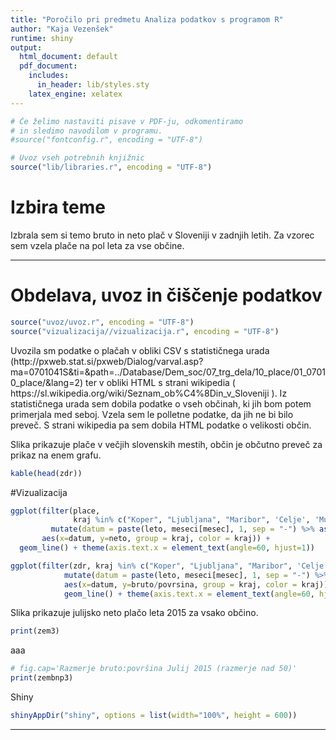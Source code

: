 ```yaml
---
title: "Poročilo pri predmetu Analiza podatkov s programom R"
author: "Kaja Vezenšek"
runtime: shiny
output:
  html_document: default
  pdf_document:
    includes:
      in_header: lib/styles.sty
    latex_engine: xelatex
---
```


```r
# Če želimo nastaviti pisave v PDF-ju, odkomentiramo
# in sledimo navodilom v programu.
#source("fontconfig.r", encoding = "UTF-8")

# Uvoz vseh potrebnih knjižnic
source("lib/libraries.r", encoding = "UTF-8")
```

# Izbira teme

Izbrala sem si temo bruto in neto plač v Sloveniji v zadnjih letih. Za vzorec sem vzela plače na pol leta za vse občine.

***

# Obdelava, uvoz in čiščenje podatkov

```r
source("uvoz/uvoz.r", encoding = "UTF-8")
source("vizualizacija//vizualizacija.r", encoding = "UTF-8")
```

Uvozila sm podatke o plačah v obliki CSV s statističnega urada (http://pxweb.stat.si/pxweb/Dialog/varval.asp?ma=0701041S&ti=&path=../Database/Dem_soc/07_trg_dela/10_place/01_07010_place/&lang=2) ter v obliki HTML
s strani wikipedia ( https://sl.wikipedia.org/wiki/Seznam_ob%C4%8Din_v_Sloveniji ).
Iz statističnega urada sem dobila podatke o vseh občinah, ki jih bom potem primerjala med seboj. Vzela sem le polletne podatke, da jih ne bi bilo preveč.
S strani wikipedia pa sem dobila HTML podatke o velikosti občin. 


Slika \ref{fig:graf} prikazuje plače v večjih slovenskih mestih, občin je občutno preveč za prikaz na enem grafu.

```r
kable(head(zdr))
```

#Vizualizacija

```r

ggplot(filter(place,
              kraj %in% c("Koper", "Ljubljana", "Maribor", 'Celje', 'Murska Sobota', 'Nova Gorica', 'Kranj', 'Novo Mesto')) %>%
         mutate(datum = paste(leto, meseci[mesec], 1, sep = "-") %>% as.Date()),
       aes(x=datum, y=neto, group = kraj, color = kraj)) +
  geom_line() + theme(axis.text.x = element_text(angle=60, hjust=1))

```

```r

ggplot(filter(zdr, kraj %in% c("Koper", "Ljubljana", "Maribor", 'Celje', 'Murska Sobota', 'Nova Gorica', 'Kranj', 'Novo Mesto')) %>%
            mutate(datum = paste(leto, meseci[mesec], 1, sep = "-") %>% as.Date()),
            aes(x=datum, y=bruto/povrsina, group = kraj, color = kraj)) +
            geom_line() + theme(axis.text.x = element_text(angle=60, hjust=1))

```

Slika \ref{fig:zemljevid} prikazuje julijsko neto plačo leta 2015 za vsako občino.

```r
print(zem3)
```

aaa

```r
# fig.cap='Razmerje bruto:površina Julij 2015 (razmerje nad 50)'
print(zembnp3)
```

Shiny

```r
shinyAppDir("shiny", options = list(width="100%", height = 600))
```


***